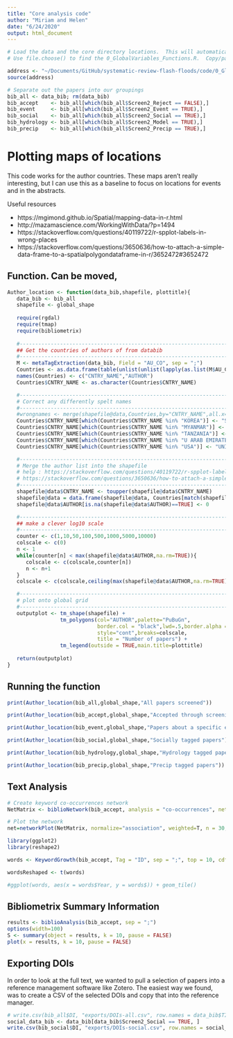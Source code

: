```yaml
---
title: "Core analysis code"
author: "Miriam and Helen"
date: "6/24/2020"
output: html_document
---
```




```r
# Load the data and the core directory locations.  This will automatically work things out from globalvariables file.
# Use file.choose() to find the 0_GlobalVariables_Functions.R.  Copy/paste the EXACT address and location in here

address <- "~/Documents/GitHub/systematic-review-flash-floods/code/0_GlobalVariables_Functions.R"
source(address)

```


```r
# Separate out the papers into our groupings
bib_all <- data_bib; rm(data_bib)
bib_accept    <- bib_all[which(bib_all$Screen2_Reject == FALSE),]
bib_event     <- bib_all[which(bib_all$Screen2_Event == TRUE),]
bib_social    <- bib_all[which(bib_all$Screen2_Social == TRUE),]
bib_hydrology <- bib_all[which(bib_all$Screen2_Model == TRUE),]
bib_precip    <- bib_all[which(bib_all$Screen2_Precip == TRUE),]

```



# Plotting maps of locations

This code works for the author countries.  These maps aren't really interesting, but I can use this as a baseline to focus on locations for events and in the abstracts.

Useful resources

 - https://mgimond.github.io/Spatial/mapping-data-in-r.html
 - http://mazamascience.com/WorkingWithData/?p=1494
 - https://stackoverflow.com/questions/40119722/r-spplot-labels-in-wrong-places
 - https://stackoverflow.com/questions/3650636/how-to-attach-a-simple-data-frame-to-a-spatialpolygondataframe-in-r/3652472#3652472
 

## Function. Can be moved,
```r
Author_location <- function(data_bib,shapefile, plottitle){
   data_bib <- bib_all
   shapefile <- global_shape
   
   require(rgdal)
   require(tmap) 
   require(bibliometrix)
   
   #----------------------------------------------------------------------
   ## Get the countries of authors of from databib
   #----------------------------------------------------------------------
   M <- metaTagExtraction(data_bib, Field = "AU_CO", sep = ";")
   Countries <- as.data.frame(table(unlist(unlist(lapply(as.list(M$AU_CO),strsplit,";")))))
   names(Countries) <- c("CNTRY_NAME","AUTHOR")
   Countries$CNTRY_NAME <- as.character(Countries$CNTRY_NAME)

   #----------------------------------------------------------------------
   # Correct any differently spelt names
   #----------------------------------------------------------------------
   #wrongnames <- merge(shapefile@data,Countries,by="CNTRY_NAME",all.x=FALSE,all.y=TRUE)[which(is.na(merge(shapefile@data,Countries,by="CNTRY_NAME",all.x=FALSE,all.y=TRUE)$OBJECTID)==TRUE),]
   Countries$CNTRY_NAME[which(Countries$CNTRY_NAME %in% "KOREA")] <- "SOUTH KOREA"
   Countries$CNTRY_NAME[which(Countries$CNTRY_NAME %in% "MYANMAR")] <- "MYANMAR (BURMA)"
   Countries$CNTRY_NAME[which(Countries$CNTRY_NAME %in% "TANZANIA")] <- "TANZANIA, UNITED REPUBLIC OF"
   Countries$CNTRY_NAME[which(Countries$CNTRY_NAME %in% "U ARAB EMIRATES")] <- "UNITED ARAB EMIRATES"  
   Countries$CNTRY_NAME[which(Countries$CNTRY_NAME %in% "USA")] <- "UNITED STATES" 

   #----------------------------------------------------------------------
   # Merge the author list into the shapefile
   # help : https://stackoverflow.com/questions/40119722/r-spplot-labels-in-wrong-places
   # https://stackoverflow.com/questions/3650636/how-to-attach-a-simple-data-frame-to-a-spatialpolygondataframe-in-r/3652472#3652472
   #----------------------------------------------------------------------
   shapefile@data$CNTRY_NAME <- toupper(shapefile@data$CNTRY_NAME)
   shapefile@data = data.frame(shapefile@data, Countries[match(shapefile@data[,"CNTRY_NAME"], Countries[,"CNTRY_NAME"]),])
   shapefile@data$AUTHOR[is.na(shapefile@data$AUTHOR)==TRUE] <- 0 

   #----------------------------------------------------------------------
   ## make a clever log10 scale
   #----------------------------------------------------------------------
   counter <- c(1,10,50,100,500,1000,5000,10000)
   colscale <- c(0)
   n <- 1
   while(counter[n] < max(shapefile@data$AUTHOR,na.rm=TRUE)){
      colscale <- c(colscale,counter[n])
      n <- n+1
   }
   colscale <- c(colscale,ceiling(max(shapefile@data$AUTHOR,na.rm=TRUE)/100) * 100)

   #----------------------------------------------------------------------
   # plot onto global grid
   #----------------------------------------------------------------------
   outputplot <- tm_shape(shapefile) + 
                 tm_polygons(col="AUTHOR",palette="PuBuGn",
                             border.col = "black",lwd=.5,border.alpha = .5, 
                             style="cont",breaks=colscale,
                             title = "Number of papers") +
                 tm_legend(outside = TRUE,main.title=plottitle)
   
   return(outputplot)
}   
```   
   
   
## Running the function

```r

print(Author_location(bib_all,global_shape,"All papers screened"))

print(Author_location(bib_accept,global_shape,"Accepted through screening papers"))

print(Author_location(bib_event,global_shape,"Papers about a specific event"))

print(Author_location(bib_social,global_shape,"Socially tagged papers"))

print(Author_location(bib_hydrology,global_shape,"Hydrology tagged papers"))

print(Author_location(bib_precip,global_shape,"Precip tagged papers"))

```

## Text Analysis

```r

# Create keyword co-occurrences network
NetMatrix <- biblioNetwork(bib_accept, analysis = "co-occurrences", network = "keywords", sep = ";")

# Plot the network
net=networkPlot(NetMatrix, normalize="association", weighted=T, n = 30, Title = "Keyword Co-occurrences", type = "fruchterman", size=T,edgesize = 5,labelsize=0.7)
```

```r
library(ggplot2)
library(reshape2)

words <- KeywordGrowth(bib_accept, Tag = "ID", sep = ";", top = 10, cdf = TRUE)

wordsReshaped <- t(words)

#ggplot(words, aes(x = words$Year, y = words$)) + geom_tile()

```

## Bibliometrix Summary Information

```r
results <- biblioAnalysis(bib_accept, sep = ";")
options(width=100)
S <- summary(object = results, k = 10, pause = FALSE)
plot(x = results, k = 10, pause = FALSE)

```

## Exporting DOIs

In order to look at the full text, we wanted to pull a selection of papers into a reference management software like Zotero. 
The easiest way we found, was to create a CSV of the selected DOIs and copy that into the reference manager. 
```r

# write.csv(bib_all$DI, "exports/DOIs-all.csv", row.names = data_bib$TI)
social_data_bib <- data_bib[data_bib$Screen2_Social == TRUE, ]
write.csv(bib_social$DI, "exports/DOIs-social.csv", row.names = social_data_bib$TI)

```



